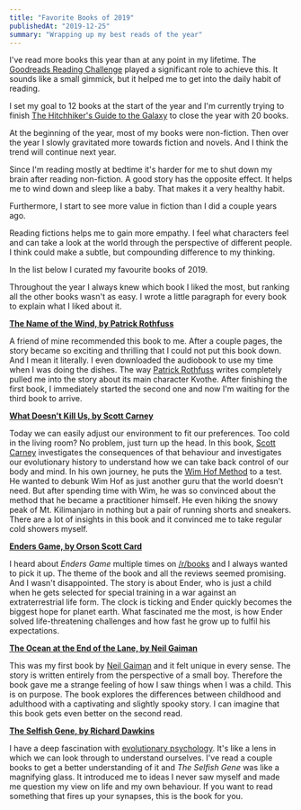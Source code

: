 ```yaml
---
title: "Favorite Books of 2019"
publishedAt: "2019-12-25"
summary: "Wrapping up my best reads of the year"
---
```


I've read more books this year than at any point in my lifetime. The [Goodreads Reading Challenge](https://www.goodreads.com/challenges/show/8863-2019-reading-challenge) played a significant role to achieve this. It sounds like a small gimmick, but it helped me to get into the daily habit of reading.

I set my goal to 12 books at the start of the year and I'm currently trying to finish [The Hitchhiker's Guide to the Galaxy](https://www.goodreads.com/book/show/386162.The_Hitchhiker_s_Guide_to_the_Galaxy?ac=1&from_search=true&qid=BZPi1D81P2&rank=1) to close the year with 20 books.

At the beginning of the year, most of my books were non-fiction. Then over the year I slowly gravitated more towards fiction and novels. And I think the trend will continue next year.

Since I'm reading mostly at bedtime it's harder for me to shut down my brain after reading non-fiction. A good story has the opposite effect. It helps me to wind down and sleep like a baby. That makes it a very healthy habit.

Furthermore, I start to see more value in fiction than I did a couple years ago.

Reading fictions helps me to gain more empathy. I feel what characters feel and can take a look at the world through the perspective of different people. I think could make a subtle, but compounding difference to my thinking.

In the list below I curated my favourite books of 2019.

Throughout the year I always knew which book I liked the most, but ranking all the other books wasn't as easy. I wrote a little paragraph for every book to explain what I liked about it.

**[The Name of the Wind, by Patrick Rothfuss](https://www.goodreads.com/book/show/186074.The_Name_of_the_Wind?from_search=true&qid=3Bdk5wxEXA&rank=1)**

A friend of mine recommended this book to me. After a couple pages, the story became so exciting and thrilling that I could not put this book down. And I mean it literally. I even downloaded the audiobook to use my time when I was doing the dishes. The way [Patrick Rothfuss](https://www.goodreads.com/author/show/108424.Patrick_Rothfuss) writes completely pulled me into the story about its main character Kvothe. After finishing the first book, I immediately started the second one and now I'm waiting for the third book to arrive.

**[What Doesn't Kill Us, by Scott Carney](https://www.goodreads.com/book/show/30039048-what-doesn-t-kill-us?from_search=true&qid=23AfDBJANg&rank=6)**

Today we can easily adjust our environment to fit our preferences. Too cold in the living room? No problem, just turn up the head. In this book, [Scott Carney](https://www.goodreads.com/author/show/7210762.Scott_Carney) investigates the consequences of that behaviour and investigates our evolutionary history to understand how we can take back control of our body and mind. In his own journey, he puts the [Wim Hof Method](https://www.wimhofmethod.com/) to a test. He wanted to debunk Wim Hof as just another guru that the world doesn't need. But after spending time with Wim, he was so convinced about the method that he became a practitioner himself. He even hiking the snowy peak of Mt. Kilimanjaro in nothing but a pair of running shorts and sneakers. There are a lot of insights in this book and it convinced me to take regular cold showers myself.

**[Enders Game, by Orson Scott Card](https://www.goodreads.com/book/show/375802.Ender_s_Game?ac=1&from_search=true&qid=kn6AF8P4ew&rank=1)**

I heard about _Enders Game_ multiple times on [/r/books](https://www.reddit.com/r/books) and I always wanted to pick it up. The theme of the book and all the reviews seemed promising. And I wasn't disappointed. The story is about Ender, who is just a child when he gets selected for special training in a war against an extraterrestrial life form. The clock is ticking and Ender quickly becomes the biggest hope for planet earth. What fascinated me the most, is how Ender solved life-threatening challenges and how fast he grow up to fulfil his expectations.

**[The Ocean at the End of the Lane, by Neil Gaiman](https://www.goodreads.com/book/show/15783514-the-ocean-at-the-end-of-the-lane?from_search=true&qid=GGwUquPjQQ&rank=1)**

This was my first book by [Neil Gaiman](https://en.wikipedia.org/wiki/Neil_Gaiman) and it felt unique in every sense. The story is written entirely from the perspective of a small boy. Therefore the book gave me a strange feeling of how I saw things when I was a child. This is on purpose. The book explores the differences between childhood and adulthood with a captivating and slightly spooky story. I can imagine that this book gets even better on the second read.

**[The Selfish Gene, by Richard Dawkins](https://www.goodreads.com/book/show/61535.The_Selfish_Gene?from_search=true&qid=lAzdVZKR5g&rank=1)**

I have a deep fascination with [evolutionary psychology](https://en.wikipedia.org/wiki/Evolutionary_psychology). It's like a lens in which we can look through to understand ourselves. I've read a couple books to get a better understanding of it and _The Selfish Gene_ was like a magnifying glass. It introduced me to ideas I never saw myself and made me question my view on life and my own behaviour. If you want to read something that fires up your synapses, this is the book for you.
